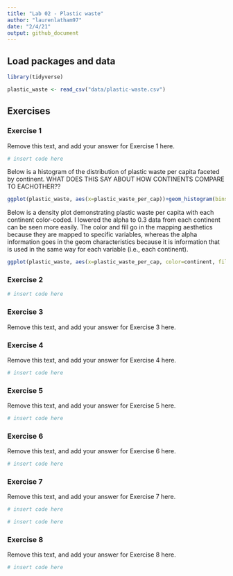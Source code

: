```yaml
---
title: "Lab 02 - Plastic waste"
author: "laurenlatham97"
date: "2/4/21"
output: github_document
---
```


## Load packages and data

```r
library(tidyverse) 
```

```r
plastic_waste <- read_csv("data/plastic-waste.csv")
```

## Exercises


### Exercise 1

Remove this text, and add your answer for Exercise 1 here.

```r
# insert code here
```

Below is a histogram of the distribution of plastic waste per capita faceted by continent. WHAT DOES THIS SAY ABOUT HOW CONTINENTS COMPARE TO EACHOTHER??

```r
ggplot(plastic_waste, aes(x=plastic_waste_per_cap))+geom_histogram(bins=15)+facet_wrap(~continent)
```

Below is a density plot demonstrating plastic waste per capita with each continent color-coded. I lowered the alpha to 0.3 data from each continent can be seen more easily. The color and fill go in the mapping aesthetics because they are mapped to specific variables, whereas the alpha information goes in the geom characteristics because it is information that is used in the same way for each variable (i.e., each continent). 
```r
ggplot(plastic_waste, aes(x=plastic_waste_per_cap, color=continent, fill=continent))+geom_density(alpha=.3)
```



### Exercise 2

```r
# insert code here
```

### Exercise 3

Remove this text, and add your answer for Exercise 3 here.

### Exercise 4

Remove this text, and add your answer for Exercise 4 here.

```r
# insert code here
```

### Exercise 5

Remove this text, and add your answer for Exercise 5 here.

```r
# insert code here
```

### Exercise 6

Remove this text, and add your answer for Exercise 6 here.

```r
# insert code here
```

### Exercise 7

Remove this text, and add your answer for Exercise 7 here.

```r
# insert code here
```

```r
# insert code here
```

### Exercise 8

Remove this text, and add your answer for Exercise 8 here.

```r
# insert code here
```
